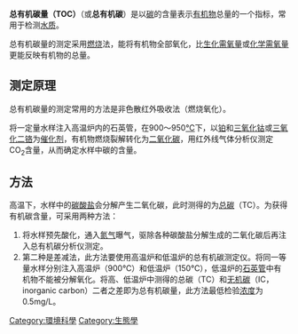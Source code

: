 '''总有机碳量（TOC）'''（或'''总有机碳'''）是以[[碳|碳]]的含量表示[[有机物|有机物]]总量的一个指标，常用于检测[[水质|水质]]。

总有机碳量的测定采用[[燃烧|燃烧]]法，能将有机物全部氧化，比[[生化需氧量|生化需氧量]]或[[化学需氧量|化学需氧量]]更能反映有机物的总量。

== 测定原理 ==
总有机碳量的测定常用的方法是非色散红外吸收法（燃烧氧化）。

将一定量水样注入高温炉内的石英管，在900～950[[摄氏度|℃]]下，以[[铂|铂]]和[[三氧化钴|三氧化钴]]或[[三氧化二铬|三氧化二铬]]为[[催化剂|催化剂]]，有机物燃烧裂解转化为[[二氧化碳|二氧化碳]]，用红外线气体分析仪测定CO<sub>2</sub>含量，从而确定水样中碳的含量。

== 方法 ==
高温下，水样中的[[碳酸盐|碳酸盐]]会分解产生二氧化碳，此时测得的为[[总碳|总碳]]（TC）。为获得有机碳含量，可采用两种方法：
# 将水样预先酸化，通入[[氮气|氮气]]曝气，驱除各种碳酸盐分解生成的二氧化碳后再注入总有机碳分析仪测定。
# 第二种是差减法，此方法要使用高温炉和低温炉的总有机碳测定仪。将同一等量水样分别注入高温炉（900℃）和低温炉（150℃），低温炉的[[石英管|石英管]]中有机物不能被分解氧化。将高、低温炉中测得的总碳（TC）和[[无机碳|无机碳]]（IC，inorganic carbon）二者之差即为总有机碳量，此方法最低检验[[浓度|浓度]]为0.5mg/L。

[[Category:環境科學|Category:環境科學]]
[[Category:生態學|Category:生態學]]
